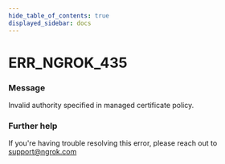 ```yaml
---
hide_table_of_contents: true
displayed_sidebar: docs
---
```



# ERR_NGROK_435

### Message

Invalid authority specified in managed certificate policy.

<ErrorDetails error="err_ngrok_435" />

### Further help

If you're having trouble resolving this error, please reach out to [support@ngrok.com](mailto:support@ngrok.com?subject=Help%20with%20ERR_NGROK_435)


